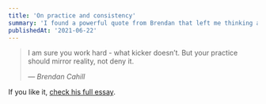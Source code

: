 ```yaml
---
title: 'On practice and consistency'
summary: 'I found a powerful quote from Brendan that left me thinking and wanted to share.'
publishedAt: '2021-06-22'
---
```


> I am sure you work hard - what kicker doesn’t. But your practice should mirror reality, not deny it.
>
> <cite>— Brendan Cahill</cite>

If you like it, [check his full essay](https://brendancahill.substack.com/p/survival-of-the-consistent).
